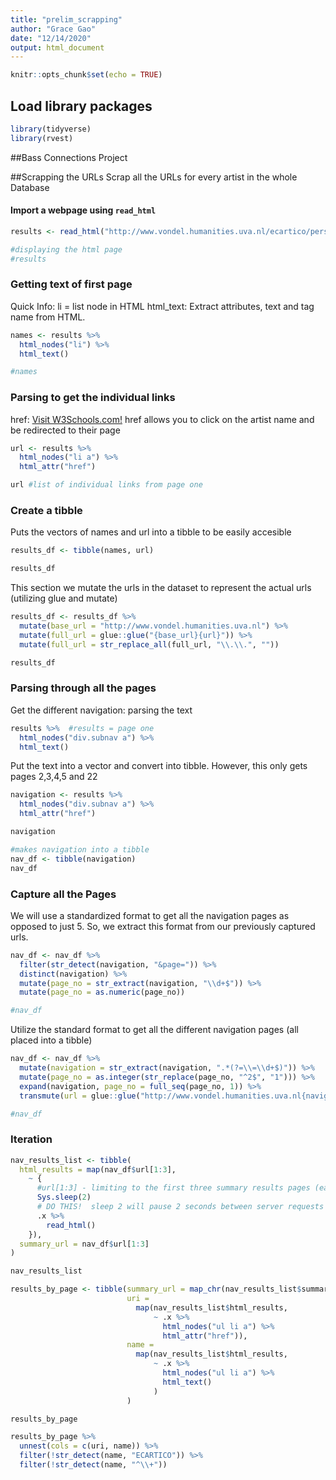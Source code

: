 ```yaml
---
title: "prelim_scrapping"
author: "Grace Gao"
date: "12/14/2020"
output: html_document
---
```


```r
knitr::opts_chunk$set(echo = TRUE)
```

## Load library packages

```r
library(tidyverse)
library(rvest)
```


##Bass Connections Project

##Scrapping the URLs
Scrap all the URLs for every artist in the whole Database

#### Import a webpage using `read_html`

```r
results <- read_html("http://www.vondel.humanities.uva.nl/ecartico/persons/index.php?subtask=browse")
```

```r
#displaying the html page
#results
```

### Getting text of first page
Quick Info:
li = list node in HTML
html_text: Extract attributes, text and tag name from HTML.

```r
names <- results %>% 
  html_nodes("li") %>% 
  html_text()

#names
```

### Parsing to get the individual links
href: <a href="https://www.w3schools.com">Visit W3Schools.com!</a>
href allows you to click on the artist name and be redirected to their page

```r
url <- results %>% 
  html_nodes("li a") %>% 
  html_attr("href")

url #list of individual links from page one
```

### Create a tibble

Puts the vectors of names and url into a tibble to be easily accesible

```r
results_df <- tibble(names, url)

results_df
```
This section we mutate the urls in the dataset to represent the actual urls (utilizing glue and mutate)

```r
results_df <- results_df %>% 
  mutate(base_url = "http://www.vondel.humanities.uva.nl") %>% 
  mutate(full_url = glue::glue("{base_url}{url}")) %>% 
  mutate(full_url = str_replace_all(full_url, "\\.\\.", ""))

results_df
```

### Parsing through all the pages 

Get the different navigation: parsing the text
```r
results %>%  #results = page one
  html_nodes("div.subnav a") %>% 
  html_text()
```

Put the text into a vector and convert into tibble. However, this only gets pages 2,3,4,5 and 22
```r
navigation <- results %>% 
  html_nodes("div.subnav a") %>% 
  html_attr("href")

navigation

#makes navigation into a tibble
nav_df <- tibble(navigation)
nav_df
```

### Capture all the Pages
We will use a standardized format to get all the navigation pages as opposed to just 5. So, we extract this format from our previously captured urls.
```r
nav_df <- nav_df %>%
  filter(str_detect(navigation, "&page=")) %>%
  distinct(navigation) %>%
  mutate(page_no = str_extract(navigation, "\\d+$")) %>%
  mutate(page_no = as.numeric(page_no))

#nav_df
```

Utilize the standard format to get all the different navigation pages (all placed into a tibble)
```r
nav_df <- nav_df %>% 
  mutate(navigation = str_extract(navigation, ".*(?=\\=\\d+$)")) %>% 
  mutate(page_no = as.integer(str_replace(page_no, "^2$", "1"))) %>% 
  expand(navigation, page_no = full_seq(page_no, 1)) %>% 
  transmute(url = glue::glue("http://www.vondel.humanities.uva.nl{navigation}={page_no}"))

#nav_df
```

### Iteration

```r
nav_results_list <- tibble(
  html_results = map(nav_df$url[1:3],
    ~ {
      #url[1:3] - limiting to the first three summary results pages (each page = 50 results)
      Sys.sleep(2)
      # DO THIS!  sleep 2 will pause 2 seconds between server requests to avoid being identified and potentially blocked by my target web server that might see my crawling bot as a DNS attack.
      .x %>%
        read_html()
    }),
  summary_url = nav_df$url[1:3]
)

nav_results_list
```

```r
results_by_page <- tibble(summary_url = map_chr(nav_results_list$summary_url, as.character),
                          uri =
                            map(nav_results_list$html_results,
                                ~ .x %>%
                                  html_nodes("ul li a") %>%
                                  html_attr("href")),
                          name =
                            map(nav_results_list$html_results,
                                ~ .x %>%
                                  html_nodes("ul li a") %>%
                                  html_text()
                                )
                          )

results_by_page

results_by_page %>% 
  unnest(cols = c(uri, name)) %>% 
  filter(!str_detect(name, "ECARTICO")) %>% 
  filter(!str_detect(name, "^\\+"))
  
```